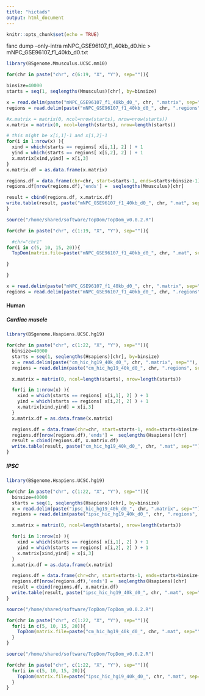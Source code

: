 ```yaml
---
title: "hictads"
output: html_document
---
```


```r
knitr::opts_chunk$set(echo = TRUE)
```

fanc dump --only-intra mNPC_GSE96107_f1_40kb_d0.hic > mNPC_GSE96107_f1_40kb_d0.txt

```r
library(BSgenome.Mmusculus.UCSC.mm10)

for(chr in paste("chr", c(6:19, "X", "Y"), sep="")){

binsize=40000
starts = seq(1, seqlengths(Mmusculus)[chr], by=binsize)

x = read.delim(paste("mNPC_GSE96107_f1_40kb_d0_", chr, ".matrix", sep=""), header=FALSE)
regions = read.delim(paste("mNPC_GSE96107_f1_40kb_d0_", chr, ".regions", sep=""), header=FALSE)

#x.matrix = matrix(0, ncol=nrow(starts), nrow=nrow(starts))
x.matrix = matrix(0, ncol=length(starts), nrow=length(starts))

# this might be x[i,1]-1 and x[i,2]-1
for(i in 1:nrow(x) ){
  xind = which(starts == regions[ x[i,1], 2] ) + 1
  yind = which(starts == regions[ x[i,2], 2] ) + 1
  x.matrix[xind,yind] = x[i,3]
}
x.matrix.df = as.data.frame(x.matrix)

regions.df = data.frame(chr=chr, start=starts-1, ends=starts+binsize-1)
regions.df[nrow(regions.df),'ends'] =  seqlengths(Mmusculus)[chr]

result = cbind(regions.df, x.matrix.df)
write.table(result, paste("mNPC_GSE96107_f1_40kb_d0_", chr, ".mat", sep=""), sep="\t",quote=FALSE, col.names = FALSE, row.names = FALSE)
}
```

```r
source("/home/shared/software/TopDom/TopDom_v0.0.2.R")

for(chr in paste("chr", c(1:19, "X", "Y"), sep="")){

  #chr="chr1"
for(i in c(5, 10, 15, 20)){
  TopDom(matrix.file=paste("mNPC_GSE96107_f1_40kb_d0_", chr, ".mat", sep=""), window.size=i, outFile=paste("mNPC_GSE96107_f1_40kb_d0_", chr, "_w", i, sep=""))

}

}

```



```r
x = read.delim(paste("mNPC_GSE96107_f1_40kb_d0_", chr, ".matrix", sep=""), header=FALSE)
regions = read.delim(paste("mNPC_GSE96107_f1_40kb_d0_", chr, ".regions", sep=""), header=FALSE)
```



#### Human 

##### Cardiac muscle
 
```r
library(BSgenome.Hsapiens.UCSC.hg19)

for(chr in paste("chr", c(1:22, "X", "Y"), sep="")){
  binsize=40000
  starts = seq(1, seqlengths(Hsapiens)[chr], by=binsize)
  x = read.delim(paste("cm_hic_hg19_40k_d0_", chr, ".matrix", sep=""), header=FALSE)
  regions = read.delim(paste("cm_hic_hg19_40k_d0_", chr, ".regions", sep=""), header=FALSE)

  x.matrix = matrix(0, ncol=length(starts), nrow=length(starts))

  for(i in 1:nrow(x) ){
    xind = which(starts == regions[ x[i,1], 2] ) + 1
    yind = which(starts == regions[ x[i,2], 2] ) + 1
    x.matrix[xind,yind] = x[i,3]
  }
  x.matrix.df = as.data.frame(x.matrix)

  regions.df = data.frame(chr=chr, start=starts-1, ends=starts+binsize-1)
  regions.df[nrow(regions.df),'ends'] =  seqlengths(Hsapiens)[chr]
  result = cbind(regions.df, x.matrix.df)
  write.table(result, paste("cm_hic_hg19_40k_d0_", chr, ".mat", sep=""), sep="\t",quote=FALSE, col.names = FALSE, row.names = FALSE)
}
```




##### IPSC 
 
```r
library(BSgenome.Hsapiens.UCSC.hg19)

for(chr in paste("chr", c(1:22, "X", "Y"), sep="")){
  binsize=40000
  starts = seq(1, seqlengths(Hsapiens)[chr], by=binsize)
  x = read.delim(paste("ipsc_hic_hg19_40k_d0_", chr, ".matrix", sep=""), header=FALSE)
  regions = read.delim(paste("ipsc_hic_hg19_40k_d0_", chr, ".regions", sep=""), header=FALSE)

  x.matrix = matrix(0, ncol=length(starts), nrow=length(starts))

  for(i in 1:nrow(x) ){
    xind = which(starts == regions[ x[i,1], 2] ) + 1
    yind = which(starts == regions[ x[i,2], 2] ) + 1
    x.matrix[xind,yind] = x[i,3]
  }
  x.matrix.df = as.data.frame(x.matrix)

  regions.df = data.frame(chr=chr, start=starts-1, ends=starts+binsize-1)
  regions.df[nrow(regions.df),'ends'] =  seqlengths(Hsapiens)[chr]
  result = cbind(regions.df, x.matrix.df)
  write.table(result, paste("ipsc_hic_hg19_40k_d0_", chr, ".mat", sep=""), sep="\t",quote=FALSE, col.names = FALSE, row.names = FALSE)
}
```

```r
source("/home/shared/software/TopDom/TopDom_v0.0.2.R")

for(chr in paste("chr", c(1:22, "X", "Y"), sep="")){
  for(i in c(5, 10, 15, 20)){
    TopDom(matrix.file=paste("cm_hic_hg19_40k_d0_", chr, ".mat", sep=""), window.size=i, outFile=paste("cm_hic_hg19_40k_d0_", chr, "_w", i, sep=""))
  }
}

source("/home/shared/software/TopDom/TopDom_v0.0.2.R")

for(chr in paste("chr", c(1:22, "X", "Y"), sep="")){
  for(i in c(5, 10, 15, 20)){
    TopDom(matrix.file=paste("ipsc_hic_hg19_40k_d0_", chr, ".mat", sep=""), window.size=i, outFile=paste("ipsc_hic_hg19_40k_d0_", chr, "_w", i, sep=""))
  }
}
```
